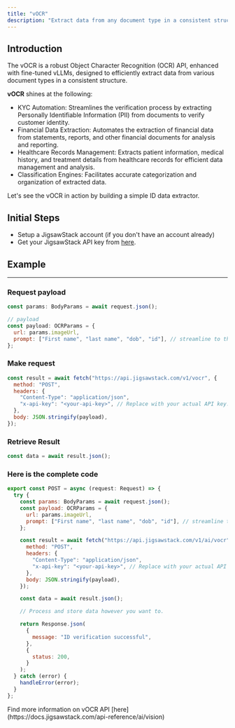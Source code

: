 ```yaml
---
title: "vOCR"
description: "Extract data from any document type in a consistent structure with fine-tuned vLLMs for the highest accuracy."
---
```


## Introduction

The vOCR is a robust Object Character Recognition (OCR) API, enhanced with fine-tuned vLLMs, designed to efficiently extract data from various document types in a consistent structure.

**vOCR** shines at the following:

- KYC Automation: Streamlines the verification process by extracting Personally Identifiable Information (PII) from documents to verify customer identity.
- Financial Data Extraction: Automates the extraction of financial data from statements, reports, and other financial documents for analysis and reporting.
- Healthcare Records Management: Extracts patient information, medical history, and treatment details from healthcare records for efficient data management and analysis.
- Classification Engines: Facilitates accurate categorization and organization of extracted data.

Let's see the vOCR in action by building a simple ID data extractor.

## Initial Steps

- Setup a JigsawStack account (if you don't have an account already)
- Get your JigsawStack API key from [here](https://jigsawstack.com/dashboard).

## Example

---

### Request payload

```javascript
const params: BodyParams = await request.json();

// payload
const payload: OCRParams = {
  url: params.imageUrl,
  prompt: ["First name", "last name", "dob", "id"], // streamline to the data you need.
};
```

### Make request

```javascript
const result = await fetch("https://api.jigsawstack.com/v1/vocr", {
  method: "POST",
  headers: {
    "Content-Type": "application/json",
    "x-api-key": "<your-api-key>", // Replace with your actual API key.
  },
  body: JSON.stringify(payload),
});
```

### Retrieve Result

```javascript
const data = await result.json();
```

### Here is the complete code

```javascript api/id-extractor.ts
export const POST = async (request: Request) => {
  try {
    const params: BodyParams = await request.json();
    const payload: OCRParams = {
      url: params.imageUrl,
      prompt: ["First name", "last name", "dob", "id"], // streamline to the data you need.
    };

    const result = await fetch("https://api.jigsawstack.com/v1/ai/vocr", {
      method: "POST",
      headers: {
        "Content-Type": "application/json",
        "x-api-key": "<your-api-key>", // Replace with your actual API key.
      },
      body: JSON.stringify(payload),
    });

    const data = await result.json();

    // Process and store data however you want to.

    return Response.json(
      {
        message: "ID verification successful",
      },
      {
        status: 200,
      }
    );
  } catch (error) {
    handleError(error);
  }
};
```

<Info>
  Find more information on vOCR API
  [here](https://docs.jigsawstack.com/api-reference/ai/vision)
</Info>

